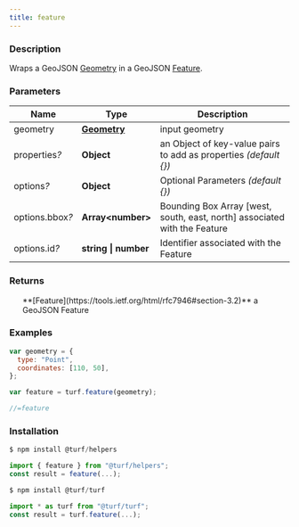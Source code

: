 ```yaml
---
title: feature
---
```


    
### Description

Wraps a GeoJSON [Geometry](https://tools.ietf.org/html/rfc7946#section-3.1) in a GeoJSON [Feature](https://tools.ietf.org/html/rfc7946#section-3.2).

### Parameters

| Name                 | Type                                                            | Description                                                               |
| -------------------- | --------------------------------------------------------------- | ------------------------------------------------------------------------- |
| geometry             | **[Geometry](https://tools.ietf.org/html/rfc7946#section-3.1)** | input geometry                                                            |
| properties<i>?</i>   | **Object**                                                      | an Object of key-value pairs to add as properties _(default \{})_         |
| options<i>?</i>      | **Object**                                                      | Optional Parameters _(default \{})_                                       |
| options.bbox<i>?</i> | **Array\<number>**                                              | Bounding Box Array [west, south, east, north] associated with the Feature |
| options.id<i>?</i>   | **string \| number**                                            | Identifier associated with the Feature                                    |

### Returns

<ul>
  **[Feature](https://tools.ietf.org/html/rfc7946#section-3.2)** a GeoJSON Feature

</ul>

### Examples

```javascript
var geometry = {
  type: "Point",
  coordinates: [110, 50],
};

var feature = turf.feature(geometry);

//=feature
```

### Installation

```javascript
$ npm install @turf/helpers

import { feature } from "@turf/helpers";
const result = feature(...);
```

```javascript
$ npm install @turf/turf

import * as turf from "@turf/turf";
const result = turf.feature(...);
```
